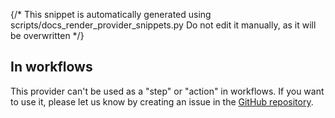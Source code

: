 {/* This snippet is automatically generated using scripts/docs_render_provider_snippets.py
Do not edit it manually, as it will be overwritten */}


## In workflows

This provider can't be used as a "step" or "action" in workflows. If you want to use it, please let us know by creating an issue in the [GitHub repository](https://github.com/keephq/keep/issues).



